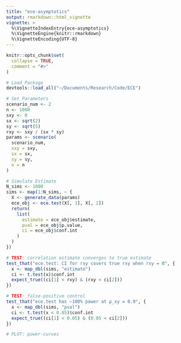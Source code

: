 ```yaml
---
title: "ece-asymptotics"
output: rmarkdown::html_vignette
vignette: >
  %\VignetteIndexEntry{ece-asymptotics}
  %\VignetteEngine{knitr::rmarkdown}
  %\VignetteEncoding{UTF-8}
---
```


```r
knitr::opts_chunk$set(
  collapse = TRUE,
  comment = "#>"
)
```

```R
# Load Package
devtools::load_all("~/Documents/Research/Code/ECE")
```

```R
# Set Parameters
scenario_num <- 2
n <- 1000
sxy <- 0
sx <- sqrt(2)
sy <- sqrt(5)
rxy <- sxy / (sx * sy)
params <- scenario(
  scenario_num,
  sxy = sxy,
  sx = sx,
  sy = sy,
  n = n
)

# Simulate Estimate
N_sims <- 1000
sims <- map(1:N_sims, ~ {
  X <- generate_data(params)
  ece_obj <- ece.test(X[, 1], X[, 2])
  return(
    list(
      estimate = ece_obj$estimate,
      pval = ece_obj$p.value,
      ci = ece_obj$conf.int
    )
  )
})

# TEST: correlation estimate converges to true estimate
test_that("ece.test: CI for rxy covers true rxy when rxy = 0", {
  x <- map_dbl(sims, "estimate")
  ci <- t.test(x)$conf.int
  expect_true((ci[1] < rxy) & (rxy < ci[2]))
})

# TEST: false-positive control
test_that("ece.test has ~100% power at ρ_xy = 0.9", {
  x <- map_dbl(sims, "pval")
  ci <- t.test(x < 0.05)$conf.int
  expect_true((ci[1] < 0.05) & (0.05 < ci[2]))
})

# PLOT: power-curves
```
